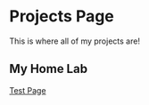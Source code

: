 # Projects Page
This is where all of my projects are!

## My Home Lab

[Test Page](https://beta.mcelwain.me/projects/test)